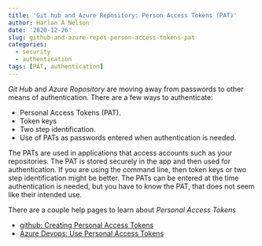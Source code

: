 ```yaml
---
title: 'Git hub and Azure Repository: Person Access Tokens (PAT)'
author: Harlan A Nelson
date: '2020-12-26'
slug: github-and-azure-repos-person-access-tokens-pat
categories:
  - security
  - authentication
tags: [PAT, authentication]
---
```


*Git Hub* and *Azure Ropository* are moving away from passwords to other means of authentication.  There are a few ways to authenticate:

   * Personal Access Tokens (PAT).
   * Token keys
   * Two step identification.
   * Use of PATs as passwords entered when authentication is needed.
   
  The PATs are used in applications that access accounts such as your repositories.  The PAT is stored securely in the app and then used for authentication. 
  If you are using the command line, then token keys or two step identification might be better.  The PATs can be entered at the time authentication is needed, but
  you have to know the PAT, that does not seem like their intended use.
  
  There are a couple help pages to learn about *Personal Access Tokens*
  
  * [github: Creating Personal Access Tokens](https://docs.github.com/en/free-pro-team@latest/github/authenticating-to-github/creating-a-personal-access-token)
  * [Azure Devops: Use Personal Access Tokens](https://docs.microsoft.com/en-us/azure/devops/organizations/accounts/use-personal-access-tokens-to-authenticate?view=azure-devops&tabs=preview-page)
